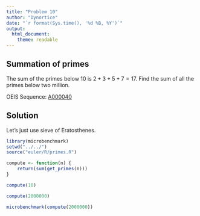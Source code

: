 ```yaml
---
title: "Problem 10"
author: "Dynortice"
date: "`r format(Sys.time(), '%d %B, %Y')`"
output:
  html_document:
    theme: readable
---
```


## Summation of primes
The sum of the primes below $10$ is $2 + 3 + 5 + 7 = 17$.
Find the sum of all the primes below two million.

OEIS Sequence: [A000040](https://oeis.org/A000040)

## Solution
Let's just use sieve of Eratosthenes.
```r
library(microbenchmark)
setwd("../../")
source("euler/R/primes.R")
```

```r
compute <- function(n) {
    return(sum(get_primes(n)))
}
```

```r
compute(10)
```

```r
compute(2000000)
```

```r
microbenchmark(compute(2000000))
```
